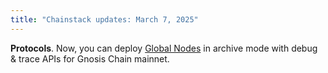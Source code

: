 ```yaml
---
title: "Chainstack updates: March 7, 2025"
---
```

**Protocols**. Now, you can deploy [Global Nodes](/docs/global-elastic-node) in archive mode with debug & trace APIs for Gnosis Chain mainnet.
